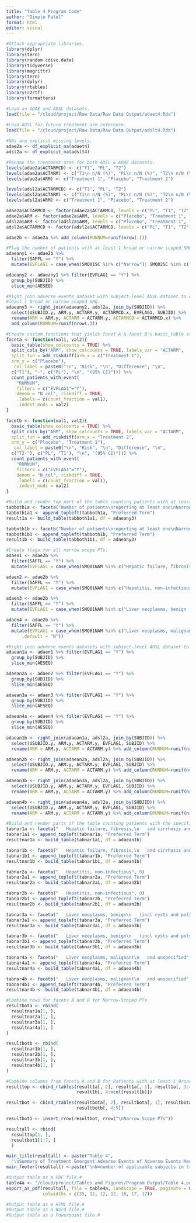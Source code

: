 ```yaml
---
title: "Table 4 Program Code"
author: "Dimple Patel"
format: html
editor: visual
---
```


```r
#Attach appropriate libraries.
library(dplyr)
library(tern)
library(random.cdisc.data)
library(tidyverse)
library(magrittr)
library(tern)
library(dplyr)
library(rtables)
library(r2rtf)
library(formatters)

#Load an ADAE and ADSL datasets.
load(file = "/cloud/project/Raw Data/Raw Data Output/adaet4.Rda")

#Load ADSL for future treatment arm reference.
load(file = "/cloud/project/Raw Data/Raw Data Output/adslt4.Rda")
 
#NAs are explicit missing levels.
adae2a <- df_explicit_na(adaet4)
adsl2a <- df_explicit_na(adslt4)

#Rename the treatment arms for both ADSL & ADAE datasets.
levels(adae2a$ACTARMCD) <- c("T1", "PL", "T2")
levels(adae2a$ACTARM) <- c("T1\n n/N (%)", "PL\n n/N (%)", "T2\n n/N (%)")
levels(adae2a$ARM) <- c("Treatment 1", "Placebo", "Treatment 2")

levels(adsl2a$ACTARMCD) <- c("T1", "PL", "T2")
levels(adsl2a$ACTARM) <- c("T1\n n/N (%)", "PL\n n/N (%)", "T2\n n/N (%)")
levels(adsl2a$ARM) <- c("Treatment 1", "Placebo", "Treatment 2")

adae2a$ACTARMCD <- factor(adae2a$ACTARMCD, levels = c("PL", "T1", "T2")) 
adae2a$ARM <- factor(adae2a$ARM, levels = c("Placebo", "Treatment 1", "Treatment 2"))
adsl2a$ARM <- factor(adsl2a$ARM, levels = c("Placebo", "Treatment 1", "Treatment 2"))
adsl2a$ACTARMCD <- factor(adsl2a$ACTARMCD, levels = c("PL", "T1", "T2")) 

adae2b <- adae2a %>% add_column(RUNNUM=runif(nrow(.)))

#Flag the number of patients with at least 1 broad or narrow scoped SMQ.
adaeany1 <- adae2b %>% 
  filter(SAFFL == "Y") %>% 
  mutate(EVFLAG1 = case_when(SMQ01SC %in% c("Narrow")| SMQ02SC %in% c("Broad") ~ "Y", .default = "N"))

adaeany2 <- adaeany1 %>% filter(EVFLAG1 == "Y") %>% 
  group_by(SUBJID) %>% 
  slice_min(AESEQ)

#Right join adverse events dataset with subject-level ADSL dataset to count patients with at
#least 1 broad or narrow scoped SMQ.
adaeany3 <- right_join(adaeany2, adsl2a, join_by(SUBJID)) %>%
  select(USUBJID.y, ARM.y, ACTARM.y, ACTARMCD.x, EVFLAG1, SUBJID) %>%
  rename(ARM = ARM.y, ACTARM = ACTARM.y, ACTARMCD = ACTARMCD.x) %>% 
  add_column(RUNNUM=runif(nrow(.)))

#Create custom functions that yields facet A & facet B's basic_table structures.
faceta <- function(val1, val2){
  basic_table(show_colcounts = TRUE) %>% 
  split_cols_by("ARM", show_colcounts = TRUE, labels_var = "ACTARM",
  split_fun = add_riskdiff(arm_x = c("Treatment 1"), 
  arm_y = c("Placebo"), 
   col_label = paste0("\n", "Risk", "\n", "Difference", "\n", 
  c("T1"), "-", c("PL"), "\n", "(95% CI)"))) %>%
  count_patients_with_event(
    "RUNNUM",
    filters = c("EVFLAG1"="Y"),
    denom = "N_col", riskdiff = TRUE,
    .labels = c(count_fraction = val1),
    .indent_mods = val2)
}

facetb <- function(val1, val2){
  basic_table(show_colcounts = TRUE) %>% 
  split_cols_by("ARM", show_colcounts = TRUE, labels_var = "ACTARM",
  split_fun = add_riskdiff(arm_x = "Treatment 2", 
  arm_y = c("Placebo", "Treatment 1"), 
   col_label = paste0("\n", "Risk", "\n", "Difference", "\n", 
  c("T2-"), c("PL", "T1"), "\n", "(95% CI)"))) %>%
  count_patients_with_event(
    "RUNNUM",
    filters = c("EVFLAG1"="Y"),
    denom = "N_col", riskdiff = TRUE,
    .labels = c(count_fraction = val1),
    .indent_mods = val2)
}

#Build and render top part of the table counting patients with at least 1 narrow or broad scope PT.
tabboth1a <- faceta("Number of patients\nreporting at least one\nNarrow or Broad Scope PT", 0)
tabboth1a1 <- append_topleft(tabboth1a, "Preferred Term")
result1a <- build_table(tabboth1a1, df = adaeany3)

tabboth1b <- facetb("Number of patients\nreporting at least one\nNarrow or Broad Scope PT", 0)
tabboth1b1 <- append_topleft(tabboth1b, "Preferred Term")
result1b <- build_table(tabboth1b1, df = adaeany3)

#Create flags for all narrow scope PTs.
adaen1 <- adae2b %>% 
  filter(SAFFL == "Y") %>% 
  mutate(EVFLAG1 = case_when(SMQ01NAM %in% c("Hepatic failure, fibrosis, and cirrhosis and other liver damage-related conditions") ~ "Y", .default = "N"))

adaen2 <- adae2b %>% 
  filter(SAFFL == "Y") %>% 
  mutate(EVFLAG1 = case_when(SMQ01NAM %in% c("Hepatitis, non-infectious") ~ "Y", .default = "N"))

adaen3 <- adae2b %>% 
  filter(SAFFL == "Y") %>% 
  mutate(EVFLAG1 = case_when(SMQ01NAM %in% c("Liver neoplasms, benign (incl cysts and polyps)") ~ "Y", .default = "N"))

adaen4 <- adae2b %>% 
  filter(SAFFL == "Y") %>% 
  mutate(EVFLAG1 = case_when(SMQ01NAM %in% c("Liver neoplasms, malignant and unspecified") ~ "Y", 
      .default = "N"))

#Right join adverse events datasets with subject-level ADSL dataset to count patients with 1st narrow SMQ.
adaean1a <- adaen1 %>% filter(EVFLAG1 == "Y") %>% 
  group_by(SUBJID) %>% 
  slice_min(AESEQ)

adaean2a <- adaen2 %>% filter(EVFLAG1 == "Y") %>% 
  group_by(SUBJID) %>% 
  slice_min(AESEQ)

adaean3a <- adaen3 %>% filter(EVFLAG1 == "Y") %>% 
  group_by(SUBJID) %>% 
  slice_min(AESEQ)

adaean4a <- adaen4 %>% filter(EVFLAG1 == "Y") %>% 
  group_by(SUBJID) %>% 
  slice_min(AESEQ)

adaean1b <- right_join(adaean1a, adsl2a, join_by(SUBJID)) %>%
  select(USUBJID.y, ARM.y, ACTARM.y, EVFLAG1, SUBJID) %>%
  rename(ARM = ARM.y, ACTARM = ACTARM.y) %>% add_column(RUNNUM=runif(nrow(.)))

adaean2b <- right_join(adaean2a, adsl2a, join_by(SUBJID)) %>%
  select(USUBJID.y, ARM.y, ACTARM.y, EVFLAG1, SUBJID) %>%
  rename(ARM = ARM.y, ACTARM = ACTARM.y) %>% add_column(RUNNUM=runif(nrow(.)))

adaean3b <- right_join(adaean3a, adsl2a, join_by(SUBJID)) %>%
  select(USUBJID.y, ARM.y, ACTARM.y, EVFLAG1, SUBJID) %>%
  rename(ARM = ARM.y, ACTARM = ACTARM.y) %>% add_column(RUNNUM=runif(nrow(.)))

adaean4b <- right_join(adaean4a, adsl2a, join_by(SUBJID)) %>%
  select(USUBJID.y, ARM.y, ACTARM.y, EVFLAG1, SUBJID) %>%
  rename(ARM = ARM.y, ACTARM = ACTARM.y) %>% add_column(RUNNUM=runif(nrow(.)))

#Build and render parts of the table counting patients with the specific narrow-scoped SMQ.
tabnar1a <- faceta("   Hepatic failure, fibrosis,\n   and cirrhosis and other liver\n   damage-related conditions", 0)
tabnar1a1 <- append_topleft(tabnar1a, "Preferred Term")
resultnar1a <- build_table(tabnar1a1, df = adaean1b)

tabnar1b <- facetb("   Hepatic failure, fibrosis,\n   and cirrhosis and other liver\n   damage-related conditions", 0)
tabnar1b1 <- append_topleft(tabnar1b, "Preferred Term")
resultnar1b <- build_table(tabnar1b1, df = adaean1b)

tabnar2a <- faceta("   Hepatitis, non-infectious", 0)
tabnar2a1 <- append_topleft(tabnar2a, "Preferred Term")
resultnar2a <- build_table(tabnar2a1, df = adaean2b)

tabnar2b <- facetb("   Hepatitis, non-infectious", 0)
tabnar2b1 <- append_topleft(tabnar2b, "Preferred Term")
resultnar2b <- build_table(tabnar2b1, df = adaean2b)

tabnar3a <- faceta("   Liver neoplasms, benign\n   (incl cysts and polyps)", 0)
tabnar3a1 <- append_topleft(tabnar3a, "Preferred Term")
resultnar3a <- build_table(tabnar3a1, df = adaean3b)

tabnar3b <- facetb("   Liver neoplasms, benign\n   (incl cysts and polyps)", 0)
tabnar3b1 <- append_topleft(tabnar3b, "Preferred Term")
resultnar3b <- build_table(tabnar3b1, df = adaean3b)

tabnar4a <- faceta("   Liver neoplasms, malignant\n   and unspecified", 0)
tabnar4a1 <- append_topleft(tabnar4a, "Preferred Term")
resultnar4a <- build_table(tabnar4a1, df = adaean4b)

tabnar4b <- facetb("   Liver neoplasms, malignant\n   and unspecified", 0)
tabnar4b1 <- append_topleft(tabnar4b, "Preferred Term")
resultnar4b <- build_table(tabnar4b1, df = adaean4b)

#Combine rows for facets A and B for Narrow-Scoped PTs
resultbota <- rbind( 
  resultnar1a[1, ],
  resultnar2a[1, ],
  resultnar3a[1, ],
  resultnar4a[1, ]
)

resultbotb <- rbind( 
  resultnar1b[1, ],
  resultnar2b[1, ],
  resultnar3b[1, ],
  resultnar4b[1, ]
)

#Combine columns from facets A and B for Patients with at least 1 Broad or Narrow SMQ & Narrow-Scoped PTs.
resulttop <- cbind_rtables(result1a[, 2], result1a[, 1], result1a[, 3:4],
                           result1b[, 4:ncol(result1b)])

resultbot <- cbind_rtables(resultbota[, 2], resultbota[, 1], resultbota[, 3:4],
                           resultbotb[, 4:5])

resultbot1 <- insert_rrow(resultbot, rrow("\nNarrow Scope PTs"))

resultall <- rbind(
  resulttop[1, ],
  resultbot1[1:7, ]
  )

main_title(resultall) <- paste("Table 4", 
  "\nSummary of Treatment Emergent Adverse Events of Adverse Events Meeting the Liver Safety SMQ (or FMQ)", "\n<Analysis Set>")
main_footer(resultall) <-paste("\nN=number of applicable subjects in treatment arm; n=actual applicable observed number with values.")

#Output table as a PDF file.#
table4a <- "/cloud/project/Tables and Figures/Program Output/Table 4.pdf"
export_as_pdf(resultall, file = table4a, landscape = TRUE, paginate = FALSE, 
              colwidths = c(35, 12, 12, 12, 18, 17, 17))

#Output table as a HTML file.# 
#Output table as a Word file.#
#Output table as a Powerpoint file.#
```

